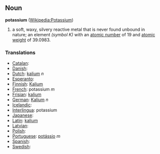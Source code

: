 == Noun ==
'''potassium''' ([[en:Potassium|Wikipedia:Potassium]])

# a soft, waxy, silvery reactive metal that is never found unbound in nature; an element ''(symbol K)'' with an [[atomic number]] of 19 and [[atomic weight]] of 39.0983.

===Translations===
*[[Catalan]]: [[]] 
*[[Danish]]: [[]]
*[[Dutch]]: [[kalium]] ''n''
*[[Esperanto]]: [[]]
*[[Finnish]]: [[Kalium]]
*[[French]]: potassium ''m''
*[[Frisian]]: [[kalium]]
*[[German]]: [[Kalium]] ''n''
*[[Icelandic]]: [[]]
*[[Interlingua]]: potassium
*[[Japanese]]: [[]]
*[[Latin]]: [[kalium]]
*[[Latvian]]: [[]]
*[[Polish]]: [[]]
*[[Portuguese]]: [[potássio]] ''m''
*[[Spanish]]: [[]] 
*[[Swedish]]: [[]]
